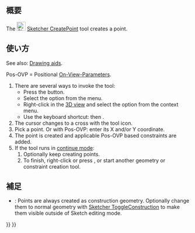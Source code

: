 <languages/>

{{Docnav/ja
|[[Sketcher_StopOperation/ja|操作を停止]]
|[[Sketcher_CreatePolyline/ja|ポリライン（折れ線）を作成]]
|[[Sketcher_Workbench/ja|スケッチャーワークベンチ]]
|IconL=Sketcher_StopOperation.svg
|IconR=Sketcher_CreatePolyline.svg
|IconC=Workbench_Sketcher.svg
}}

{{GuiCommand/ja
|Name=Sketcher CreatePoint
|Name/ja=スケッチャー・点を作成
|MenuLocation=スケッチ → スケッチャージオメトリー → 点を作成
|Workbenches=[[Sketcher_Workbench/ja|スケッチャー]]
|Shortcut={{KEY|G}} {{KEY|Y}}
}}

<span id="Description"></span>
== 概要 ==

The [[Image:Sketcher_CreatePoint.svg|24px]] [[Sketcher_CreatePoint|Sketcher CreatePoint]] tool creates a point.

<span id="Usage"></span>
== 使い方 ==

See also: [[Sketcher_Workbench#Drawing_aids|Drawing aids]].

Pos-OVP = Positional [[Sketcher_Preferences#General|On-View-Parameters]]. {{Version|1.0}}

# There are several ways to invoke the tool:
#* Press the {{Button|[[Image:Sketcher_CreatePoint.svg|16px]] [[Sketcher_CreatePoint|Create point]]}} button.
#* Select the {{MenuCommand|Sketcher → Sketcher geometries → [[Image:Sketcher_CreatePoint.svg|16px]] Create point}} option from the menu.
#* Right-click in the [[3D_view|3D view]] and select the {{MenuCommand|[[Image:Sketcher_CreatePoint.svg|16px]] Create point}} option from the context menu.
#* Use the keyboard shortcut: {{KEY|G}} then {{KEY|Y}}.
# The cursor changes to a cross with the tool icon.
# Pick a point. Or with Pos-OVP: enter its X and/or Y coordinate.
# The point is created and applicable Pos-OVP based constraints are added.
# If the tool runs in [[Sketcher_Workbench#Continue_modes|continue mode]]:
## Optionally keep creating points.
## To finish, right-click or press {{KEY|Esc}}, or start another geometry or constraint creation tool.

<span id="Notes"></span>
== 補足 ==

* {{VersionMinus|0.21}}: Points are always created as construction geometry. Optionally change them to normal geometry with [[Sketcher_ToggleConstruction|Sketcher ToggleConstruction]] to make them visible outside of Sketch editing mode.


{{Docnav/ja
|[[Sketcher_StopOperation/ja|操作を停止]]
|[[Sketcher_CreatePolyline/ja|ポリライン（折れ線）を作成]]
|[[Sketcher_Workbench/ja|スケッチャーワークベンチ]]
|IconL=Sketcher_StopOperation.svg
|IconR=Sketcher_CreatePolyline.svg
|IconC=Workbench_Sketcher.svg
}}

{{Sketcher_Tools_navi{{#translation:}}}}
{{Userdocnavi{{#translation:}}}}
